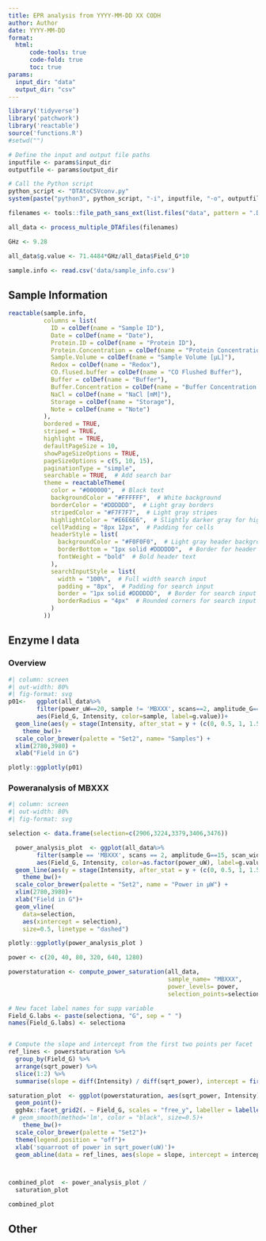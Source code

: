```yaml
---
title: EPR analysis from YYYY-MM-DD XX CODH
author: Author
date: YYYY-MM-DD
format: 
  html:
      code-tools: true
      code-fold: true
      toc: true
params:
  input_dir: "data"
  output_dir: "csv"
---
```


```r
library('tidyverse')
library('patchwork')
library('reactable')
source('functions.R')
#setwd("")
```


```r
# Define the input and output file paths
inputfile <- params$input_dir
outputfile <- params$output_dir

# Call the Python script
python_script <- "DTAtoCSVconv.py"
system(paste("python3", python_script, "-i", inputfile, "-o", outputfile, "-a"))

```


```r
filenames <- tools::file_path_sans_ext(list.files("data", pattern = ".DTA"))

all_data <- process_multiple_DTAfiles(filenames)

GHz <- 9.28

all_data$g.value <- 71.4484*GHz/all_data$Field_G*10

sample.info <- read.csv('data/sample_info.csv')
```

## Sample Information
```r
reactable(sample.info, 
          columns = list(
            ID = colDef(name = "Sample ID"),
            Date = colDef(name = "Date"),
            Protein.ID = colDef(name = "Protein ID"),
            Protein.Concentration = colDef(name = "Protein Concentration [µM]"),
            Sample.Volume = colDef(name = "Sample Volume [µL]"),
            Redox = colDef(name = "Redox"),
            CO.flused.buffer = colDef(name = "CO Flushed Buffer"),
            Buffer = colDef(name = "Buffer"),
            Buffer.Concentration = colDef(name = "Buffer Concentration [mM]"),
            NaCl = colDef(name = "NaCl [mM]"),
            Storage = colDef(name = "Storage"),
            Note = colDef(name = "Note")
          ),
          bordered = TRUE,
          striped = TRUE,
          highlight = TRUE,
          defaultPageSize = 10,
          showPageSizeOptions = TRUE,
          pageSizeOptions = c(5, 10, 15),
          paginationType = "simple",
          searchable = TRUE,  # Add search bar
          theme = reactableTheme(
            color = "#000000",  # Black text
            backgroundColor = "#FFFFFF",  # White background
            borderColor = "#DDDDDD",  # Light gray borders
            stripedColor = "#F7F7F7",  # Light gray stripes
            highlightColor = "#E6E6E6",  # Slightly darker gray for highlight
            cellPadding = "8px 12px",  # Padding for cells
            headerStyle = list(
              backgroundColor = "#F0F0F0",  # Light gray header background
              borderBottom = "1px solid #DDDDDD",  # Border for header
              fontWeight = "bold"  # Bold header text
            ),
            searchInputStyle = list(
              width = "100%",  # Full width search input
              padding = "8px",  # Padding for search input
              border = "1px solid #DDDDDD",  # Border for search input
              borderRadius = "4px"  # Rounded corners for search input
            )
          ))
```


## Enzyme I data
### Overview
```r
#| column: screen
#| out-width: 80%
#| fig-format: svg
p01<-   ggplot(all_data%>%
        filter(power_uW==20, sample != 'MBXXX', scans==2, amplitude_G==15), 
        aes(Field_G, Intensity, color=sample, label=g.value))+
  geom_line(aes(y = stage(Intensity, after_stat = y + (c(0, 0.5, 1, 1.5, 2))[group])), linewidth=1)+
    theme_bw()+
  scale_color_brewer(palette = "Set2", name= "Samples") + 
  xlim(2780,3980) +
  xlab("Field in G")

plotly::ggplotly(p01)
```

### Poweranalysis of MBXXX
```r
#| column: screen
#| out-width: 80%
#| fig-format: svg

selection <- data.frame(selection=c(2906,3224,3379,3406,3476))

  power_analysis_plot  <- ggplot(all_data%>%
        filter(sample == 'MBXXX', scans == 2, amplitude_G==15, scan_width==1200), 
        aes(Field_G, Intensity, color=as.factor(power_uW), label=g.value))+
  geom_line(aes(y = stage(Intensity, after_stat = y + (c(0, 0.5, 1, 1.5, 2))[group])), linewidth=1)+
    theme_bw()+
  scale_color_brewer(palette = "Set2", name = "Power in µW") + 
  xlim(2780,3980)+
  xlab("Field in G")+
  geom_vline(
    data=selection,
    aes(xintercept = selection),
    size=0.5, linetype = "dashed") 

plotly::ggplotly(power_analysis_plot )
```

```r
power <- c(20, 40, 80, 320, 640, 1280)

powerstaturation <- compute_power_saturation(all_data, 
                                             sample_name= "MBXXX",
                                             power_levels= power, 
                                             selection_points=selection$selection)

# New facet label names for supp variable
Field_G.labs <- paste(selectiona, "G", sep = " ")
names(Field_G.labs) <- selectiona


# Compute the slope and intercept from the first two points per facet
ref_lines <- powerstaturation %>%
  group_by(Field_G) %>%
  arrange(sqrt_power) %>%
  slice(1:2) %>%
  summarise(slope = diff(Intensity) / diff(sqrt_power), intercept = first(Intensity) - first(sqrt_power) * (diff(Intensity) / diff(sqrt_power)), .groups = 'drop')

saturation_plot  <- ggplot(powerstaturation, aes(sqrt_power, Intensity)) +
  geom_point()+
  ggh4x::facet_grid2(. ~ Field_G, scales = "free_y", labeller = labeller(Field_G = Field_G.labs), independent = "y")+ 
 # geom_smooth(method='lm', color = "black", size=0.5)+
    theme_bw()+
  scale_color_brewer(palette = "Set2")+
  theme(legend.position = "off")+
  xlab('squarroot of power in sqrt_power(uW)')+
  geom_abline(data = ref_lines, aes(slope = slope, intercept = intercept), color = "darkslategray4", linewidth = 1)



combined_plot  <- power_analysis_plot /
  saturation_plot 

combined_plot 

```


## Other
